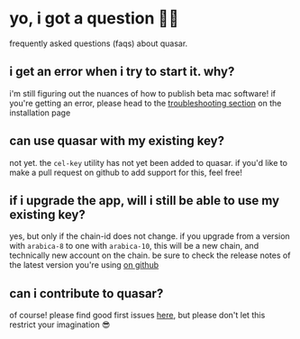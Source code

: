 # yo, i got a question 🤷‍♀️

frequently asked questions (faqs) about quasar.

## i get an error when i try to start it. why?

i'm still figuring out the nuances of how to publish beta mac software! if you're getting an error, please head to the [troubleshooting section](/installation#step-35---troubleshooting-%EF%B8%8F) on the installation page

## can use quasar with my existing key?

not yet. the `cel-key` utility has not yet been added to quasar. if you'd like to make a pull request on github to add support for this, feel free!

## if i upgrade the app, will i still be able to use my existing key?

yes, but only if the chain-id does not change. if you upgrade from a version with `arabica-8` to one with `arabica-10`, this will be a new chain, and technically new account on the chain. be sure to check the release notes of the latest version you're using [on github](https://github.com/jcstein/node-app/releases)

## can i contribute to quasar?

of course! please find good first issues [here](https://github.com/jcstein/node-app/issues?q=is:open+is:issue+label:%22good+first+issue%22), but please don't let this restrict your imagination 😎